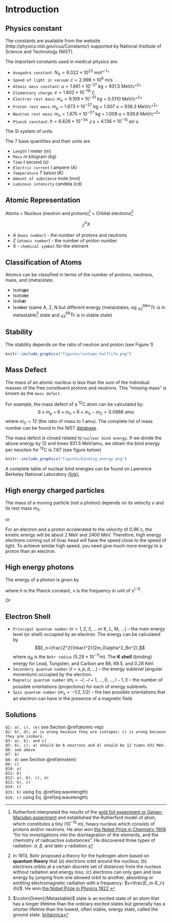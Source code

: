 # Introduction {#intro}

## Physics constant {#constants}

The constants are available from the website (http://physics.nist.gov/cuu/Constants/) supported by National Institute of Science and Technology (NIST). 

The important constants used in medical physics are:

* `Avogadro constant`: $N_A = 6.022\times10^{23}$ mol^^-1^^
* `Speed of light in vacuum`: $c = 2.998\times10^8$ m/s
* `Atomic mass constant`: $u = 1.661\times10^{−27}$ kg = $931.5$ MeV/c^^2^^
* `Elementary charge`: $e = 1.602\times10^{−19}$ C
* `Electron rest mass`: $m_e = 9.109\times10^{−31}$ kg = $0.5110$ MeV/c^^2^^
* `Proton rest mass`: $m_p = 1.673\times10^{−27}$ kg = $1.007$ u = $938.3$ MeV/c^^2^^
* `Neutron rest mass`: $m_n = 1.675\times10^{−27}$ kg = $1.009$ u = $939.6$ MeV/c^^2^^
* `Planck constant`: $h = 6.626×10^{−34}$ J$\cdot$s = $4.136\times10^{−15}$ eV$\cdot$s

The SI system of units

The 7 base quantities and their units are

* `Length` $l$ meter (m)
* `Mass` $m$ kilogram (kg)
* `Time` $t$ second (s)
* `Electric current` $I$ ampere (A)
* `Temperature` $T$ kelvin (K)
* `Amount of substance` mole (mol)
* `Luminous intensity` candela (cd)

## Atomic Representation {#atomic-rep}

Atoms = Nucleus (neutron and protons)[^rutherford] + Orbital electrons[^bohr]

$$^A_ZX$$

* A (`mass number`) - the number of protons and neutrons
* Z (`atomic number`) - the number of proton number
* X - `chemical symbol` for the element


## Classification of Atoms

Atomcs can be classified in terms of the number of protons, neutrons, mass, and (meta)state.

* Isoto**p**e
* Isoto**n**e
* Isob**a**r
* Iso**m**er (same A, Z, N but different energy (meta)states; eg $_{43}^{99m}Tc$ is in metastable[^metastable] state and $^{99}_{43}Tc$ is in stable state)

## Stability

The stability depends on the ratio of neutron and proton (see Figure 1)

```r
knitr::include_graphics("figures/isotope_halflife.png")
```

## Mass Defect

The mass of an atomic nucleus is less than the sum of the individual masses of the free constituent protons and neutrons. This “missing mass” is known as the `mass defect`. 

For example, the mass defect of a ^12^C atom can be calculated by:
$$ 6 \times m_p + 6 \times m_n + 6 \times m_e - m_{C} = 0.0988\ amu$$
where $m_C = 12$ (the ratio of mass to 1 amu). The complete list of mass number can be found in the NIST [database](https://physics.nist.gov/cgi-bin/Compositions/stand_alone.pl). 

The mass defect is closed related to `nuclear bind energy`. If we divide the above energy by 12 and times 931.5 MeV/amu, we obtain the bind energy per neucleio for ^12^C is 7.67 (see figure below) 

```r
knitr::include_graphics("figures/binding_energy.png")
```

A complete table of nuclear bind energies can be found on Lawrence Berkeley National Laboratory [(link)](http://xdb.lbl.gov/Section1/Table_1-1.pdf).

## High energy charged particles {#einstein}

The mass of a moving particle (not a photon) depends on its velocity $\upsilon$ and its rest mass $m_0$.

\begin{equation}
    E_{total} = mc^2 = \frac{m_0c^2}{\sqrt{1-\frac{\upsilon^2}{c^2}}} 
    (\#eq:emc2)
\end{equation}
or
\begin{equation}
    E_{total} = E_{rest}+E_{K.E} 
\end{equation}

For an electron and a proton accelerated to the velocity of 0.96 c, the kinetic energy will be about 2 MeV and 2400 MeV. Therefore, high energy electrons coming out of linac head will have the speed close to the speed of light. To achieve similar high speed, you need give much more energy to a proton than an electron. 

## High energy photons

The energy of a photon is given by

\begin{equation}
    E = h\cdot v
    (\#eq:frequency)
\end{equation}
where h is the Planck constant, $v$ is the frequency in unit of s^{-1}^.

Or
\begin{equation}
    E (eV) = \frac{1.24\times 10^{6}}{\lambda (m)}, 
    (\#eq:wavelength)
\end{equation}


## Electron Shell

* `Principal quantum number` ($n = 1, 2, 3, ...$ or K, L, M, ...)  – the main energy level (or shell) occupied by an electron. The energy can be calculated by$$E_n=\frac{Z^2{\hbar}^2}{2m_0\alpha^2_Bn^2},$$ where $\alpha_B$ is the `Bohr radius` ($5.29 \times 10^{-11}m$). The __K shell__ (binding) energy for Lead, Tungsten, and Carbon are 88, 69.5, and 0.28 KeV. 
* `Secondary quantum number` ($l = s, p, d, ...$)  – the energy sublevel (angular monentum) occupied by the electron.
* `Magnetic quantum number` ($m_l = -l, -l+1, ..., 0, ..., l-1, l$) – the number of possible orientations (projections) for each of energy sublevels.
* `Spin quantum number` ($m_s=-1/2, 1/2$) – the two possible orientations that an electron can have in the presence of a magnetic field.

## Solutions

`Q1: a), c), (e)` see Section \@ref(atomic-rep)  
`Q2: b), d); a) is wrong because they are isotopes; c) is wrong because they are isobars.`  
`Q3: a), b), and c)`  
`Q5: b), c); a) should be 6 neutrons and d) should be 12 times 931 MeV.`  
`Q6: see above`  
`Q7: b)`  
`Q8: d)` see Section \@ref(einstein)  
`Q9: c)`   
`Q10: a)`   
`Q11: b)`    
`Q12: a), b), c), e)`    
`Q13: b), c)`  
`Q14: c)`  
`Q15: b)` using Eq. \@ref(eq:wavelength)  
`Q16: c)` using Eq. \@ref(eq:wavelength)

[^metastable]:
$\color{Green}{Metastable}$ state is an excited state of an atom that has a longer lifetime than the ordinary excited states but generally has a shorter lifetime than the lowest, often stable, energy state, called the ground state. [britannica](https://www.britannica.com/science/metastable-state) 

[^rutherford]:
Rutherford interpreted the results of the [gold foil experiment or Geiger-Marsden experiment](https://en.wikipedia.org/wiki/Geiger%E2%80%93Marsden_experiment) and established the Rutherford model of atom, which constitutes a tiny ($10^{-15}$ m), heavy nucleus which consists of protons and/or neutrons. He also won [the Nobel Prize in Chemistry 1908](https://www.nobelprize.org/nobel_prizes/chemistry/laureates/1908/) “for his investigations into the disintegration of the elements, and the chemistry of radioactive substances”. He discovered three types of radiation: $\alpha$, $\beta$, and later $\gamma$ radiation. 

[^bohr]:
In 1913, Bohr proposed a theory for the hydrogen atom based on __quantum theory__ that (a) electrons orbit around the nucleus; (b) electrons orbits at a certain discrete set of distances from the nucleus without radiation and energy loss; (c) electrons can only gain and lose energy by jumping from one allowed orbit to another, absorbing or emitting electromagnetic radiation with a frequency: $v=\frac{E_m-E_n}{h}$. He won [the Nobel Prize in Physics 1922](https://www.nobelprize.org/nobel_prizes/physics/laureates/1922/).

[^amu]:
atomic mass unit; 1/12 mass of $_6^{12}\textrm{C}$ atom in quantity; $1amu = 1.66 \times 10^{-27} kg$ or **931.5** MeV.


